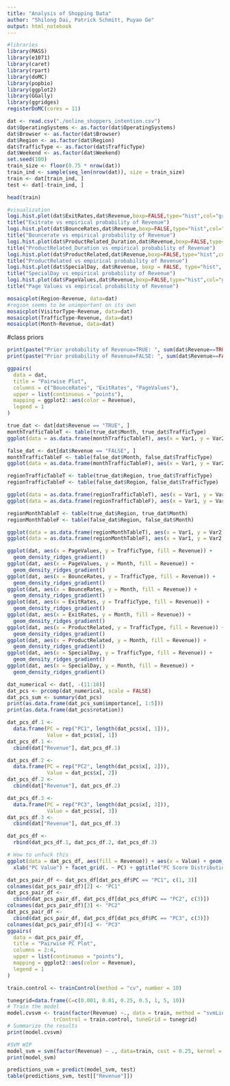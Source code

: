 ```yaml
---
title: "Analysis of Shopping Data"
author: "Shilong Dai, Patrick Schmitt, Puyao Ge"
output: html_notebook
---
```

```r
#libraries
library(MASS)
library(e1071)
library(caret)
library(rpart)
library(doMC) 
library(popbio)
library(ggplot2)
library(GGally)
library(ggridges)
registerDoMC(cores = 11) 
```


```r
dat <- read.csv("./online_shoppers_intention.csv")
dat$OperatingSystems <- as.factor(dat$OperatingSystems)
dat$Browser <- as.factor(dat$Browser)
dat$Region <- as.factor(dat$Region)
dat$TrafficType <- as.factor(dat$TrafficType)
dat$Weekend <- as.factor(dat$Weekend)
set.seed(100)
train_size <- floor(0.75 * nrow(dat))
train_ind <- sample(seq_len(nrow(dat)), size = train_size)
train <- dat[train_ind, ]
test <- dat[-train_ind, ]

head(train)
```

```r
#visualization
logi.hist.plot(dat$ExitRates,dat$Revenue,boxp=FALSE,type="hist",col="gray")
title("Exitrate vs empirical probability of Revenue")
logi.hist.plot(dat$BounceRates,dat$Revenue,boxp=FALSE,type="hist",col="gray")
title("Bouncerate vs empirical probability of Revenue")
logi.hist.plot(dat$ProductRelated_Duration,dat$Revenue,boxp=FALSE,type="hist",col="gray")
title("ProductRelated_Duration vs empirical probability of Revenue")
logi.hist.plot(dat$ProductRelated,dat$Revenue,boxp=FALSE,type="hist",col="gray")
title("ProductRelated vs empirical probability of Revenue")
logi.hist.plot(dat$SpecialDay, dat$Revenue, boxp = FALSE, type="hist", col="gray")
title("SpecialDay vs empirical probability of Revenue")
logi.hist.plot(dat$PageValues,dat$Revenue,boxp=FALSE,type="hist",col="gray")
title("Page Values vs empirical probability of Revenue")

mosaicplot(Region~Revenue, data=dat)
#region seems to be unimportant on its own
mosaicplot(VisitorType~Revenue, data=dat)
mosaicplot(TrafficType~Revenue, data=dat)
mosaicplot(Month~Revenue, data=dat)
```

#class priors
```r
print(paste("Prior probability of Revenue=TRUE: ", sum(dat$Revenue==TRUE)/nrow(dat)))
print(paste("Prior probability of Revenue=FALSE: ", sum(dat$Revenue==FALSE)/nrow(dat)))
```

```r
ggpairs(
  data = dat,
  title = "Pairwise Plot",
  columns = c("BounceRates", "ExitRates", "PageValues"),
  upper = list(continuous = "points"),
  mapping = ggplot2::aes(color = Revenue),
  legend = 1
)
```

```r
true_dat <- dat[dat$Revenue == "TRUE", ]
monthTrafficTableT <- table(true_dat$Month, true_dat$TrafficType)
ggplot(data = as.data.frame(monthTrafficTableT), aes(x = Var1, y = Var2, fill = Freq)) + geom_tile()

false_dat <- dat[dat$Revenue == "FALSE", ]
monthTrafficTableF <- table(false_dat$Month, false_dat$TrafficType)
ggplot(data = as.data.frame(monthTrafficTableF), aes(x = Var1, y = Var2, fill = Freq)) + geom_tile()
```
```r
regionTrafficTableT <- table(true_dat$Region, true_dat$TrafficType)
regionTrafficTableF <- table(false_dat$Region, false_dat$TrafficType)

ggplot(data = as.data.frame(regionTrafficTableT), aes(x = Var1, y = Var2, fill = Freq)) + geom_tile()
ggplot(data = as.data.frame(regionTrafficTableF), aes(x = Var1, y = Var2, fill = Freq)) + geom_tile()
```
```r
regionMonthTableT <- table(true_dat$Region, true_dat$Month)
regionMonthTableF <- table(false_dat$Region, false_dat$Month)

ggplot(data = as.data.frame(regionMonthTableT), aes(x = Var1, y = Var2, fill = Freq)) + geom_tile()
ggplot(data = as.data.frame(regionMonthTableF), aes(x = Var1, y = Var2, fill = Freq)) + geom_tile()
```
```r
ggplot(dat, aes(x = PageValues, y = TrafficType, fill = Revenue)) +
  geom_density_ridges_gradient()
ggplot(dat, aes(x = PageValues, y = Month, fill = Revenue)) +
  geom_density_ridges_gradient()
ggplot(dat, aes(x = BounceRates, y = TrafficType, fill = Revenue)) +
  geom_density_ridges_gradient()
ggplot(dat, aes(x = BounceRates, y = Month, fill = Revenue)) +
  geom_density_ridges_gradient()
ggplot(dat, aes(x = ExitRates, y = TrafficType, fill = Revenue)) +
  geom_density_ridges_gradient()
ggplot(dat, aes(x = ExitRates, y = Month, fill = Revenue)) +
  geom_density_ridges_gradient()
ggplot(dat, aes(x = ProductRelated, y = TrafficType, fill = Revenue)) +
  geom_density_ridges_gradient()
ggplot(dat, aes(x = ProductRelated, y = Month, fill = Revenue)) +
  geom_density_ridges_gradient()
ggplot(dat, aes(x = SpecialDay, y = TrafficType, fill = Revenue)) +
  geom_density_ridges_gradient()
ggplot(dat, aes(x = SpecialDay, y = Month, fill = Revenue)) +
  geom_density_ridges_gradient()
```

```r
dat_numerical <- dat[, -(11:18)]
dat_pcs <- prcomp(dat_numerical, scale = FALSE)
dat_pcs_sum <- summary(dat_pcs)
print(as.data.frame(dat_pcs_sum$importance[, 1:5]))
print(as.data.frame(dat_pcs$rotation))
```

```r
dat_pcs_df.1 <-
  data.frame(PC = rep("PC1", length(dat_pcs$x[, 1])),
             Value = dat_pcs$x[, 1])
dat_pcs_df.1 <-
  cbind(dat["Revenue"], dat_pcs_df.1)

dat_pcs_df.2 <-
  data.frame(PC = rep("PC2", length(dat_pcs$x[, 2])),
             Value = dat_pcs$x[, 2])
dat_pcs_df.2 <-
  cbind(dat["Revenue"], dat_pcs_df.2)

dat_pcs_df.3 <-
  data.frame(PC = rep("PC3", length(dat_pcs$x[, 3])),
             Value = dat_pcs$x[, 3])
dat_pcs_df.3 <-
  cbind(dat["Revenue"], dat_pcs_df.3)

dat_pcs_df <-
  rbind(dat_pcs_df.1, dat_pcs_df.2, dat_pcs_df.3)

# How to unfuck this
ggplot(data = dat_pcs_df, aes(fill = Revenue)) + aes(x = Value) + geom_density() +
  xlab("PC Value") + facet_grid(. ~ PC) + ggtitle("PC Score Distributions")
```

```r
dat_pcs_pair_df <- dat_pcs_df[dat_pcs_df$PC == "PC1", c(1, 3)]
colnames(dat_pcs_pair_df)[2] <- "PC1"
dat_pcs_pair_df <-
  cbind(dat_pcs_pair_df, dat_pcs_df[dat_pcs_df$PC == "PC2", c(3)])
colnames(dat_pcs_pair_df)[3] <- "PC2"
dat_pcs_pair_df <-
  cbind(dat_pcs_pair_df, dat_pcs_df[dat_pcs_df$PC == "PC3", c(3)])
colnames(dat_pcs_pair_df)[4] <- "PC3"
ggpairs(
  data = dat_pcs_pair_df,
  title = "Pairwise PC Plot",
  columns = 2:4,
  upper = list(continuous = "points"),
  mapping = ggplot2::aes(color = Revenue),
  legend = 1
)
```



```r
train.control <- trainControl(method = "cv", number = 10)
```


```r
tunegrid=data.frame(C=c(0.001, 0.01, 0.25, 0.5, 1, 5, 10))
# Train the model
model.cvsvm <- train(factor(Revenue) ~., data = train, method = "svmLinear",
               trControl = train.control, tuneGrid = tunegrid)
# Summarize the results
print(model.cvsvm)
```


```r
#SVM WIP
model_svm = svm(factor(Revenue) ~ ., data=train, cost = 0.25, kernel = "linear")
print(model_svm)

predictions_svm = predict(model_svm, test)
table(predictions_svm, test[["Revenue"]])
```